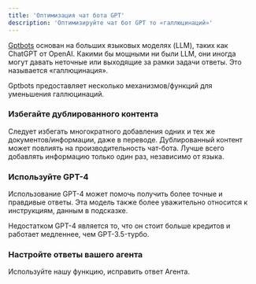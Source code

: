 ```yaml
---
title: 'Оптимизация чат бота GPT'
description: 'Оптимизируйте чат бот GPT то «галлюцинаций»'
---
```


[Gptbots](http://gptbots.chat) основан на больших языковых моделях (LLM), таких как ChatGPT от OpenAI.
Какими бы мощными ни были LLM, они иногда могут давать неточные или выходящие за рамки задачи ответы. Это называется «галлюцинация».

Gptbots предоставляет несколько механизмов/функций для уменьшения галлюцинаций.

### Избегайте дублированного контента

Следует избегать многократного добавления одних и тех же документов/информации, даже в переводе.
Дублированный контент может повлиять на производительность чат-бота.
Лучше всего добавлять информацию только один раз, независимо от языка.

### Используйте GPT-4

Использование GPT-4 может помочь получить более точные и правдивые ответы.
Эта модель также более уважительно относится к инструкциям, данным в подсказке.

Недостатком GPT-4 является то, что он стоит больше кредитов и работает медленнее, чем GPT-3.5-турбо.

### Настройте ответы вашего агента

Используйте нашу функцию, исправить ответ Агента.
